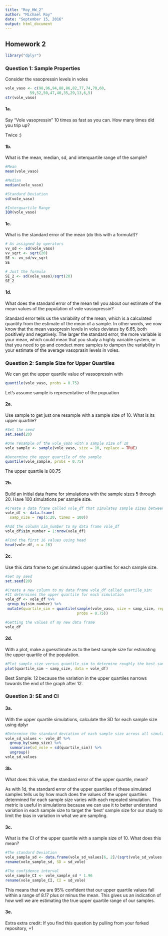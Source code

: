 ```yaml
---
title: "Roy_HW_2"
author: "Michael Roy"
date: "September 15, 2016"
output: html_document
---
```


## Homework 2

```r
library("dplyr")
```

### Question 1: Sample Properties
Consider the vasopressin levels in voles

```r
vole_vaso <- c(98,96,94,88,86,82,77,74,70,60,
           59,52,50,47,40,35,29,13,6,5)
str(vole_vaso)
```

#### 1a. 
Say “Vole vasopressin” 10 times as fast as you can. How many times did you trip up?

Twice :)

#### 1b. 
What is the mean, median, sd, and interquartile range of the sample?

```r
#Mean
mean(vole_vaso)

#Median
median(vole_vaso)

#Standard Deviation
sd(vole_vaso)

#Interquartile Range
IQR(vole_vaso)
```

#### 1c. 
What is the standard error of the mean (do this with a formula!)?

```r
# As assigned by operators
vv_sd <- sd(vole_vaso)
vv_sqrt <- sqrt(20)
SE <- vv_sd/vv_sqrt
SE

# Just the formula
SE_2 <- sd(vole_vaso)/sqrt(20)
SE_2
```

#### 1d. 
What does the standard error of the mean tell you about our estimate of the mean values of the population of vole vassopressin?

Standard error tells us the variability of the mean, which is a calculated quantity from the estimate of the mean of a sample. In other words, we now know that the mean vasopresin levels in voles deviates by 6.65, both positively and negatively.  The larger the standard error, the more variable is your mean, which could mean that you study a highly variable system, or that you need to go and conduct more samples to dampen the variability in your estimate of the average vasoprasin levels in voles.

### Question 2: Sample Size for Upper Quartiles
We can get the upper quartile value of vassopressin with

```r
quantile(vole_vaso, probs = 0.75)
```

Let's assume sample is representative of the popuation

#### 2a. 
Use sample to get just one resample with a sample size of 10. What is its upper quartile?

```r
#Set the seed
set.seed(20)

#One resample of the vole_vaso with a sample size of 10
vole_sample <- sample(vole_vaso, size = 10, replace = TRUE)

#Determine the upper quartile of the sample
quantile(vole_sample, probs = 0.75)
```

The upper quartile is 80.75

#### 2b. 
Build an initial data frame for simulations with the sample sizes 5 through 20. Have 100 simulations per sample size.

```r
#Create a data frame called vole_df that simulates sample sizes between 5 and 20 100 times
vole_df <- data.frame(
  samp_size = rep(5:20, times = 100))

#Add the column sim_number to my data frame vole_df
vole_df$sim_number = 1:nrow(vole_df)

#Find the first 16 values using head
head(vole_df, n = 16)
```

#### 2c. 
Use this data frame to get simulated upper quartiles for each sample size.

```r
#Set my seed
set.seed(20)

#Create a new column to my data frame vole_df called quartile_sim:
#It determines the upper quartile for each simulation
vole_df <- vole_df %>%
 group_by(sim_number) %>%
 mutate(quartile_sim = quantile(sample(vole_vaso, size = samp_size, replace = TRUE),
                                probs = 0.75))

#Getting the values of my new data frame
vole_df
```

#### 2d. 
With a plot, make a guesstimate as to the best sample size for estimating the upper quartile of the population.

```r
#Plot sample_size versus quantile_sim to determine roughly the best sample size for estimating the upper quartile of the population
plot(quartile_sim ~ samp_size, data = vole_df)
```

Best Sample:
12 because the variation in the upper quartiles narrows towards the end of the graph after 12.

### Question 3: SE and CI

#### 3a. 
With the upper quartile simulations, calculate the SD for each sample size using dplyr

```r
#Determine the standard deviation of each sample size across all simulations
vole_sd_values <- vole_df %>% 
  group_by(samp_size) %>%
  summarise(sd_vole = sd(quartile_sim)) %>%
  ungroup()
vole_sd_values
```

#### 3b. 
What does this value, the standard error of the upper quartile, mean?

As with 1d, the standard error of the upper quartiles of these simulated samples tells us by how much does the values of the upper quartiles determined for each sample size varies with each repeated simulation.  This metric is useful in simulations because we can use it to better understand variation in each sample size to target the 'best' sample size for our study to limit the bias in variation in what we are sampling.

#### 3c. 
What is the CI of the upper quartile with a sample size of 10. What does this mean?

```r
#The standard Deviation
vole_sample_sd <- data.frame(vole_sd_values[6, 2]/(sqrt(vole_sd_values[6, 1])))
rename(vole_sample_sd, SD = sd_vole)
```

```r
#The confidence interval
vole_sample_CI <- vole_sample_sd * 1.96
rename(vole_sample_CI, CI = sd_vole)
```

This means that we are 95% confident that our upper quartile values fall within a range of 8.17 plus or minus the mean.  This gives us an indication of how well we are estimating the true upper quartile range of our samples.

#### 3e.
Extra extra credit: If you find this question by pulling from your forked repository, +1

